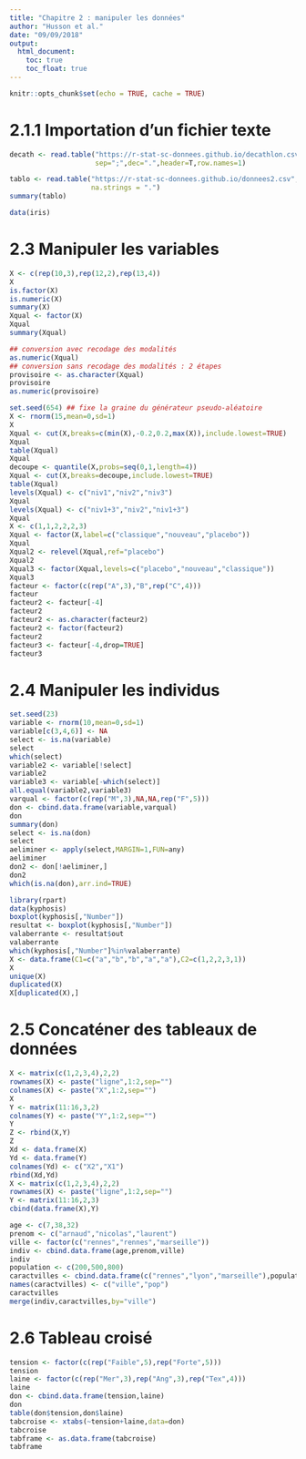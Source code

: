 ---
title: "Chapitre 2 : manipuler les données"
author: "Husson et al."
date: "09/09/2018"
output:
  html_document:
    toc: true
    toc_float: true 
---

```{r setup, include=FALSE}
knitr::opts_chunk$set(echo = TRUE, cache = TRUE)
```

# 2.1.1 Importation d’un fichier texte

```{r}
decath <- read.table("https://r-stat-sc-donnees.github.io/decathlon.csv",
                     sep=";",dec=".",header=T,row.names=1)
```

```{r}
tablo <- read.table("https://r-stat-sc-donnees.github.io/donnees2.csv",sep=" ",header=TRUE,
                    na.strings = ".")
summary(tablo)
```

```{r}
data(iris)
```

# 2.3 Manipuler les variables

```{r}
X <- c(rep(10,3),rep(12,2),rep(13,4))
X
is.factor(X)
is.numeric(X)
summary(X)
Xqual <- factor(X)
Xqual
summary(Xqual)
```
```{r}
## conversion avec recodage des modalités
as.numeric(Xqual)
## conversion sans recodage des modalités : 2 étapes
provisoire <- as.character(Xqual)
provisoire
as.numeric(provisoire)
```
```{r}
set.seed(654) ## fixe la graine du générateur pseudo-aléatoire
X <- rnorm(15,mean=0,sd=1)
X
Xqual <- cut(X,breaks=c(min(X),-0.2,0.2,max(X)),include.lowest=TRUE)
Xqual
table(Xqual)
Xqual
decoupe <- quantile(X,probs=seq(0,1,length=4))
Xqual <- cut(X,breaks=decoupe,include.lowest=TRUE)
table(Xqual)
levels(Xqual) <- c("niv1","niv2","niv3")
Xqual
levels(Xqual) <- c("niv1+3","niv2","niv1+3")
Xqual
X <- c(1,1,2,2,2,3)
Xqual <- factor(X,label=c("classique","nouveau","placebo"))
Xqual
Xqual2 <- relevel(Xqual,ref="placebo")
Xqual2
Xqual3 <- factor(Xqual,levels=c("placebo","nouveau","classique"))
Xqual3
facteur <- factor(c(rep("A",3),"B",rep("C",4)))
facteur
facteur2 <- facteur[-4]
facteur2
facteur2 <- as.character(facteur2)
facteur2 <- factor(facteur2)
facteur2
facteur3 <- facteur[-4,drop=TRUE]
facteur3
```

# 2.4 Manipuler les individus

```{r}
set.seed(23)
variable <- rnorm(10,mean=0,sd=1)
variable[c(3,4,6)] <- NA
select <- is.na(variable)
select
which(select)
variable2 <- variable[!select]
variable2
variable3 <- variable[-which(select)]
all.equal(variable2,variable3)
varqual <- factor(c(rep("M",3),NA,NA,rep("F",5)))
don <- cbind.data.frame(variable,varqual)
don
summary(don)
select <- is.na(don)
select
aeliminer <- apply(select,MARGIN=1,FUN=any)
aeliminer
don2 <- don[!aeliminer,]
don2
which(is.na(don),arr.ind=TRUE)
```

```{r}
library(rpart)
data(kyphosis)
boxplot(kyphosis[,"Number"])
resultat <- boxplot(kyphosis[,"Number"])
valaberrante <- resultat$out
valaberrante
which(kyphosis[,"Number"]%in%valaberrante)
X <- data.frame(C1=c("a","b","b","a","a"),C2=c(1,2,2,3,1))
X
unique(X)
duplicated(X)
X[duplicated(X),]
```

# 2.5 Concaténer des tableaux de données

```{r}
X <- matrix(c(1,2,3,4),2,2)
rownames(X) <- paste("ligne",1:2,sep="")
colnames(X) <- paste("X",1:2,sep="")
X
Y <- matrix(11:16,3,2)
colnames(Y) <- paste("Y",1:2,sep="")
Y
Z <- rbind(X,Y)
Z
Xd <- data.frame(X)
Yd <- data.frame(Y)
colnames(Yd) <- c("X2","X1")
rbind(Xd,Yd)
X <- matrix(c(1,2,3,4),2,2)
rownames(X) <- paste("ligne",1:2,sep="")
Y <- matrix(11:16,2,3)
cbind(data.frame(X),Y)
```
```{r}
age <- c(7,38,32)
prenom <- c("arnaud","nicolas","laurent")
ville <- factor(c("rennes","rennes","marseille"))
indiv <- cbind.data.frame(age,prenom,ville)
indiv
population <- c(200,500,800)
caractvilles <- cbind.data.frame(c("rennes","lyon","marseille"),population)
names(caractvilles) <- c("ville","pop")
caractvilles
merge(indiv,caractvilles,by="ville")
```

# 2.6 Tableau croisé

```{r}
tension <- factor(c(rep("Faible",5),rep("Forte",5)))
tension
laine <- factor(c(rep("Mer",3),rep("Ang",3),rep("Tex",4)))
laine
don <- cbind.data.frame(tension,laine)
don
table(don$tension,don$laine)
tabcroise <- xtabs(~tension+laine,data=don)
tabcroise
tabframe <- as.data.frame(tabcroise)
tabframe
```

